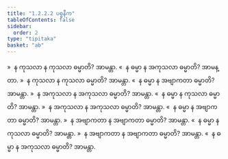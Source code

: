 ```yaml
---
title: "1.2.2.2 ပစ္စနီက"
tableOfContents: false
sidebar:
  order: 2
type: "tipitaka"
basket: "ab"
---
```



<DynamicBreadcrumb />

<Division number="22">

<Paragraph number="105">
»  န ကုသလာ န ကုသလာ ဓမ္မာတိ? အာမန္တာ.
</Paragraph>

<Paragraph number="106">
«  န ဓမ္မာ န အကုသလာ ဓမ္မာတိ? အာမန္တာ.
</Paragraph>

<Paragraph number="107">
»  န ကုသလာ န ကုသလာ ဓမ္မာတိ? အာမန္တာ.
</Paragraph>

<Paragraph number="108">
«  န ဓမ္မာ န အဗျာကတာ ဓမ္မာတိ? အာမန္တာ.
</Paragraph>

</Division>
<Division number="23">

<Paragraph number="109">
»  န အကုသလာ န အကုသလာ ဓမ္မာတိ? အာမန္တာ.
</Paragraph>

<Paragraph number="110">
«  န ဓမ္မာ န ကုသလာ ဓမ္မာတိ? အာမန္တာ.
</Paragraph>

<Paragraph number="111">
»  န အကုသလာ န အကုသလာ ဓမ္မာတိ? အာမန္တာ.
</Paragraph>

<Paragraph number="112">
«  န ဓမ္မာ န အဗျာကတာ ဓမ္မာတိ? အာမန္တာ.
</Paragraph>

</Division>
<Division number="24">

<Paragraph number="113">
»  န အဗျာကတာ န အဗျာကတာ ဓမ္မာတိ? အာမန္တာ.
</Paragraph>

<Paragraph number="114">
«  န ဓမ္မာ န ကုသလာ ဓမ္မာတိ? အာမန္တာ.
</Paragraph>

<Paragraph number="115">
»  န အဗျာကတာ န အဗျာကတာ ဓမ္မာတိ? အာမန္တာ.
</Paragraph>

<Paragraph number="116">
«  န ဓမ္မာ န အကုသလာ ဓမ္မာတိ? အာမန္တာ.
</Paragraph>
</Division>